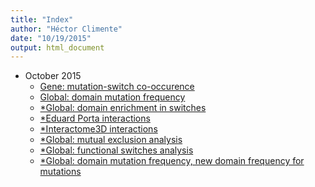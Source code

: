 ```yaml
---
title: "Index"
author: "Héctor Climente"
date: "10/19/2015"
output: html_document
---
```


* October 2015
  * [Gene: mutation-switch co-occurence](20151006_mutation_analysis.html)
  * [Global: domain mutation frequency](20151009_domain_ranking.html)
  * [*Global: domain enrichment in switches](20151013_domain_enrichment.html)
  * [*Eduard Porta interactions](20151014_eporta_interactions.html)
  * [*Interactome3D interactions](20151018_interactome3d_analysis.html)
  * [*Global: mutual exclusion analysis](20151019_mescore.html)
  * [*Global: functional switches analysis](20151020_functional_switches.html)
  * [*Global: domain mutation frequency, new domain frequency for mutations](20151021_domain_ranking_2.html)